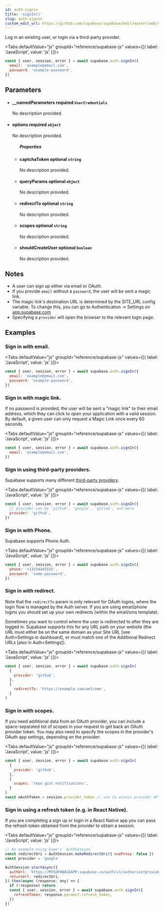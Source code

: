 ```yaml
---
id: auth-signin
title: 'signIn()'
slug: auth-signin
custom_edit_url: https://github.com/supabase/supabase/edit/master/web/spec/supabase.yml
---
```



Log in an existing user, or login via a third-party provider.

<Tabs
  defaultValue="js"
  groupId="reference/supabase-js"
  values={[{ label: 'JavaScript', value: 'js' }]}>

<TabItem value="js">

```js
const { user, session, error } = await supabase.auth.signIn({
  email: 'example@email.com',
  password: 'example-password',
})
```

</TabItem>

</Tabs>

## Parameters

<ul className="method-list-group">
  
<li className="method-list-item">
  <h4 className="method-list-item-label">
    <span className="method-list-item-label-name">
      __namedParameters
    </span>
    <span className="method-list-item-label-badge required">
      required
    </span>
    <span className="method-list-item-validation">
      <code>UserCredentials</code>
    </span>
  </h4>
  <div class="method-list-item-description">

No description provided.

  </div>
  
</li>

<li className="method-list-item">
  <h4 className="method-list-item-label">
    <span className="method-list-item-label-name">
      options
    </span>
    <span className="method-list-item-label-badge required">
      required
    </span>
    <span className="method-list-item-validation">
      <code>object</code>
    </span>
  </h4>
  <div class="method-list-item-description">

No description provided.

  </div>
  
<ul className="method-list-group">
  <h5 class="method-list-title method-list-title-isChild expanded">Properties</h5>

<li className="method-list-item">
  <h4 className="method-list-item-label">
    <span className="method-list-item-label-name">
      captchaToken
    </span>
    <span className="method-list-item-label-badge false">
      optional
    </span>
    <span className="method-list-item-validation">
      <code>string</code>
    </span>
  </h4>
  <div class="method-list-item-description">

No description provided.

  </div>
  
</li>

<li className="method-list-item">
  <h4 className="method-list-item-label">
    <span className="method-list-item-label-name">
      queryParams
    </span>
    <span className="method-list-item-label-badge false">
      optional
    </span>
    <span className="method-list-item-validation">
      <code>object</code>
    </span>
  </h4>
  <div class="method-list-item-description">

No description provided.

  </div>
  
</li>

<li className="method-list-item">
  <h4 className="method-list-item-label">
    <span className="method-list-item-label-name">
      redirectTo
    </span>
    <span className="method-list-item-label-badge false">
      optional
    </span>
    <span className="method-list-item-validation">
      <code>string</code>
    </span>
  </h4>
  <div class="method-list-item-description">

No description provided.

  </div>
  
</li>

<li className="method-list-item">
  <h4 className="method-list-item-label">
    <span className="method-list-item-label-name">
      scopes
    </span>
    <span className="method-list-item-label-badge false">
      optional
    </span>
    <span className="method-list-item-validation">
      <code>string</code>
    </span>
  </h4>
  <div class="method-list-item-description">

No description provided.

  </div>
  
</li>

<li className="method-list-item">
  <h4 className="method-list-item-label">
    <span className="method-list-item-label-name">
      shouldCreateUser
    </span>
    <span className="method-list-item-label-badge false">
      optional
    </span>
    <span className="method-list-item-validation">
      <code>boolean</code>
    </span>
  </h4>
  <div class="method-list-item-description">

No description provided.

  </div>
  
</li>

</ul>

</li>

</ul>

## Notes

- A user can sign up either via email or OAuth.
- If you provide `email` without a `password`, the user will be sent a magic link.
- The magic link's destination URL is determined by the SITE_URL config variable. To change this, you can go to Authentication -> Settings on [app.supabase.com](https://app.supabase.com)
- Specifying a `provider` will open the browser to the relevant login page.

## Examples

### Sign in with email.

<Tabs
  defaultValue="js"
  groupId="reference/supabase-js"
  values={[{ label: 'JavaScript', value: 'js' }]}>

<TabItem value="js">

```js
const { user, session, error } = await supabase.auth.signIn({
  email: 'example@email.com',
  password: 'example-password',
})
```

</TabItem>

</Tabs>

### Sign in with magic link.

If no password is provided, the user will be sent a "magic link" to their email address, which they can click to open your application with a valid session. By default, a given user can only request a Magic Link once every 60 seconds.

<Tabs
  defaultValue="js"
  groupId="reference/supabase-js"
  values={[{ label: 'JavaScript', value: 'js' }]}>

<TabItem value="js">

```js
const { user, session, error } = await supabase.auth.signIn({
  email: 'example@email.com',
})
```

</TabItem>

</Tabs>

### Sign in using third-party providers.

Supabase supports many different [third-party providers](https://supabase.com/docs/guides/auth#providers).

<Tabs
  defaultValue="js"
  groupId="reference/supabase-js"
  values={[{ label: 'JavaScript', value: 'js' }]}>

<TabItem value="js">

```js
const { user, session, error } = await supabase.auth.signIn({
  // provider can be 'github', 'google', 'gitlab', and more
  provider: 'github',
})
```

</TabItem>

</Tabs>

### Sign in with Phone.

Supabase supports Phone Auth.

<Tabs
  defaultValue="js"
  groupId="reference/supabase-js"
  values={[{ label: 'JavaScript', value: 'js' }]}>

<TabItem value="js">

```js
const { user, session, error } = await supabase.auth.signIn({
  phone: '+13334445555',
  password: 'some-password',
})
```

</TabItem>

</Tabs>

### Sign in with redirect.

Note that the `redirectTo` param is only relevant for OAuth logins, where the login flow is managed by
the Auth server. If you are using email/phone logins you should set up your own redirects (within the email/sms template).

Sometimes you want to control where the user is redirected to after they are logged in. Supabase supports this for
any URL path on your website (the URL must either be on the same domain as your Site URL [see Auth>Settings in dashboard], or must match one of the Additional Redirect URLs [also in Auth>Settings]).

<Tabs
  defaultValue="js"
  groupId="reference/supabase-js"
  values={[{ label: 'JavaScript', value: 'js' }]}>

<TabItem value="js">

```js
const { user, session, error } = await supabase.auth.signIn(
  {
    provider: 'github',
  },
  {
    redirectTo: 'https://example.com/welcome',
  }
)
```

</TabItem>

</Tabs>

### Sign in with scopes.

If you need additional data from an OAuth provider, you can include a space-separated list of scopes in your request to get back an OAuth provider token.
You may also need to specify the scopes in the provider's OAuth app settings, depending on the provider.

<Tabs
  defaultValue="js"
  groupId="reference/supabase-js"
  values={[{ label: 'JavaScript', value: 'js' }]}>

<TabItem value="js">

```js
const { user, session, error } = await supabase.auth.signIn(
  {
    provider: 'github',
  },
  {
    scopes: 'repo gist notifications',
  }
)
const oAuthToken = session.provider_token // use to access provider API
```

</TabItem>

</Tabs>

### Sign in using a refresh token (e.g. in React Native).

If you are completing a sign up or login in a React Native app you can pass the refresh token obtained from the provider to obtain a session.

<Tabs
  defaultValue="js"
  groupId="reference/supabase-js"
  values={[{ label: 'JavaScript', value: 'js' }]}>

<TabItem value="js">

```js
// An example using Expo's `AuthSession`
const redirectUri = AuthSession.makeRedirectUri({ useProxy: false })
const provider = 'google'

AuthSession.startAsync({
  authUrl: `https://MYSUPABASEAPP.supabase.co/auth/v1/authorize?provider=${provider}&redirect_to=${redirectUri}`,
  returnUrl: redirectUri,
}).then(async (response: any) => {
  if (!response) return
  const { user, session, error } = await supabase.auth.signIn({
    refreshToken: response.params?.refresh_token,
  })
})
```

</TabItem>

</Tabs>
